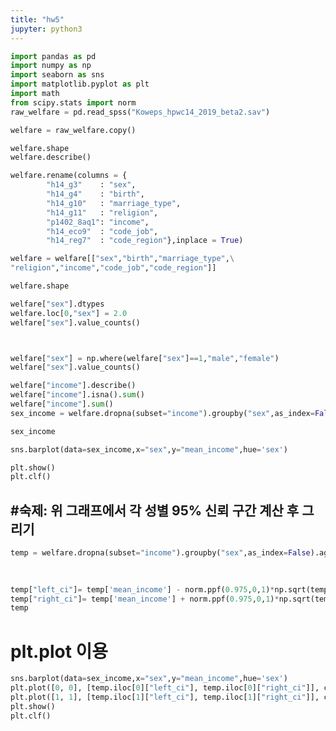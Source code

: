 ```yaml
---
title: "hw5"
jupyter: python3
---
```


```python
import pandas as pd
import numpy as np
import seaborn as sns    
import matplotlib.pyplot as plt    
import math
from scipy.stats import norm
raw_welfare = pd.read_spss("Koweps_hpwc14_2019_beta2.sav")

welfare = raw_welfare.copy()

welfare.shape
welfare.describe()

welfare.rename(columns = {
        "h14_g3"    : "sex",
        "h14_g4"    : "birth",
        "h14_g10"   : "marriage_type",
        "h14_g11"   : "religion",
        "p1402_8aq1": "income",
        "h14_eco9"  : "code_job",
        "h14_reg7"  : "code_region"},inplace = True)

welfare = welfare[["sex","birth","marriage_type",\
"religion","income","code_job","code_region"]]

welfare.shape

```

```python

welfare["sex"].dtypes
welfare.loc[0,"sex"] = 2.0
welfare["sex"].value_counts()



welfare["sex"] = np.where(welfare["sex"]==1,"male","female")
welfare["sex"].value_counts()

welfare["income"].describe()
welfare["income"].isna().sum()
welfare["income"].sum()
sex_income = welfare.dropna(subset="income").groupby("sex",as_index=False).agg(mean_income=("income","mean"))

sex_income

sns.barplot(data=sex_income,x="sex",y="mean_income",hue='sex')

plt.show()
plt.clf()

```

## #숙제: 위 그래프에서 각 성별 95% 신뢰 구간 계산 후 그리기

```python



temp = welfare.dropna(subset="income").groupby("sex",as_index=False).agg(mean_income=("income","mean"),
                                                                              var_income =("income",'var'),
                                                                              len_income =("income","count"))

temp["left_ci"]= temp['mean_income'] - norm.ppf(0.975,0,1)*np.sqrt(temp['var_income']/(temp["len_income"]))
temp["right_ci"]= temp['mean_income'] + norm.ppf(0.975,0,1)*np.sqrt(temp['var_income']/(temp["len_income"]))
temp

```

# plt.plot 이용

```python

sns.barplot(data=sex_income,x="sex",y="mean_income",hue='sex')
plt.plot([0, 0], [temp.iloc[0]["left_ci"], temp.iloc[0]["right_ci"]], color='black', linestyle='dashed', linewidth=2)
plt.plot([1, 1], [temp.iloc[1]["left_ci"], temp.iloc[1]["right_ci"]], color='black', linestyle='dashed', linewidth=2)
plt.show()
plt.clf()


```
